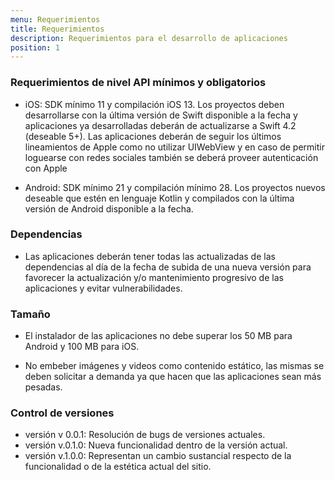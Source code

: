 ```yaml
---
menu: Requerimientos
title: Requerimientos
description: Requerimientos para el desarrollo de aplicaciones
position: 1
---
```


### Requerimientos de nivel API mínimos y obligatorios

- iOS: SDK mínimo 11 y compilación iOS 13. Los proyectos deben desarrollarse
  con la última versión de Swift disponible a la fecha y aplicaciones ya
  desarrolladas deberán de actualizarse a Swift 4.2 (deseable 5+).
  Las aplicaciones deberán de seguir los últimos lineamientos de Apple
  como no utilizar UIWebView y en caso de permitir loguearse con redes sociales
  también se deberá proveer autenticación con Apple

- Android: SDK mínimo 21 y compilación mínimo 28. Los proyectos nuevos deseable
  que estén en lenguaje Kotlin y compilados con la última versión de Android
  disponible a la fecha.

### Dependencias

- Las aplicaciones deberán tener todas las actualizadas de las dependencias al día
  de la fecha de subida de una nueva versión para favorecer la actualización y/o
  mantenimiento progresivo de las aplicaciones y evitar vulnerabilidades.

### Tamaño

- El instalador de las aplicaciones no debe superar los 50 MB para Android y 100 MB para iOS.

- No embeber imágenes y videos como contenido estático, las mismas se deben solicitar a demanda ya que hacen que las aplicaciones sean más pesadas.

### Control de versiones

- versión v 0.0.1: Resolución de bugs de versiones actuales.
- versión v.0.1.0: Nueva funcionalidad dentro de la versión actual.
- versión v.1.0.0: Representan un cambio sustancial respecto de la funcionalidad o de la estética actual del sitio.
